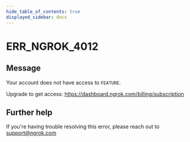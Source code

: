 ```yaml
---
hide_table_of_contents: true
displayed_sidebar: docs
---
```



# ERR_NGROK_4012

## Message

Your account does not have access to `FEATURE`.

Upgrade to get access: https://dashboard.ngrok.com/billing/subscription

<ErrorDetails error="err_ngrok_4012" />

## Further help

If you're having trouble resolving this error, please reach out to [support@ngrok.com](mailto:support@ngrok.com?subject=Help%20with%20ERR_NGROK_4012)
